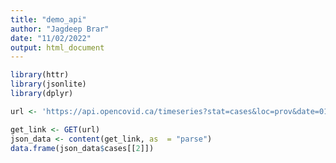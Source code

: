 ```yaml
---
title: "demo_api"
author: "Jagdeep Brar"
date: "11/02/2022"
output: html_document
---
```


```r
library(httr)
library(jsonlite)
library(dplyr)

url <- 'https://api.opencovid.ca/timeseries?stat=cases&loc=prov&date=01-09-2020'
```

```r
get_link <- GET(url)
json_data <- content(get_link, as  = "parse")
data.frame(json_data$cases[[2]])
```